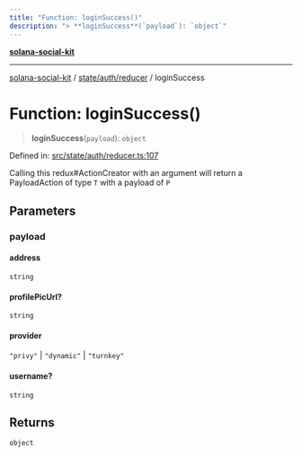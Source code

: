```yaml
---
title: "Function: loginSuccess()"
description: "> **loginSuccess**(`payload`): `object`"
---
```


[**solana-social-kit**](../../../../README.mdx)

***

[solana-social-kit](../../../../README.mdx) / [state/auth/reducer](../README.mdx) / loginSuccess

# Function: loginSuccess()

> **loginSuccess**(`payload`): `object`

Defined in: [src/state/auth/reducer.ts:107](https://github.com/SendArcade/solana-app-kit/blob/bd4b3556b8f469c27ebb06f4df65b3a36b43ba3b/src/state/auth/reducer.ts#L107)

Calling this redux#ActionCreator with an argument will
return a PayloadAction of type `T` with a payload of `P`

## Parameters

### payload

#### address

`string`

#### profilePicUrl?

`string`

#### provider

`"privy"` \| `"dynamic"` \| `"turnkey"`

#### username?

`string`

## Returns

`object`

